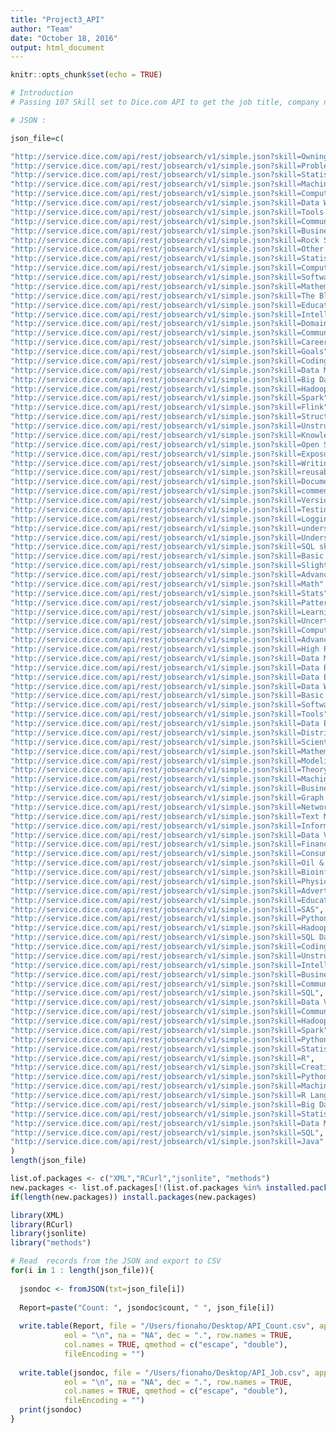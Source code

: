 ```yaml
---
title: "Project3_API"
author: "Team"
date: "October 18, 2016"
output: html_document
---
```


```r
knitr::opts_chunk$set(echo = TRUE)
```


```r
# Introduction
# Passing 107 Skill set to Dice.com API to get the job title, company name

# JSON :

json_file=c(

"http://service.dice.com/api/rest/jobsearch/v1/simple.json?skill=Owning Up To The Title",
"http://service.dice.com/api/rest/jobsearch/v1/simple.json?skill=Problem Solving",
"http://service.dice.com/api/rest/jobsearch/v1/simple.json?skill=Statistics",
"http://service.dice.com/api/rest/jobsearch/v1/simple.json?skill=Machine Learning",
"http://service.dice.com/api/rest/jobsearch/v1/simple.json?skill=Computing",
"http://service.dice.com/api/rest/jobsearch/v1/simple.json?skill=Data Wrangling",
"http://service.dice.com/api/rest/jobsearch/v1/simple.json?skill=Tools and Technology",
"http://service.dice.com/api/rest/jobsearch/v1/simple.json?skill=Communication",
"http://service.dice.com/api/rest/jobsearch/v1/simple.json?skill=Business Acumen",
"http://service.dice.com/api/rest/jobsearch/v1/simple.json?skill=Rock Stars",
"http://service.dice.com/api/rest/jobsearch/v1/simple.json?skill=Other Scientific Disciplines",
"http://service.dice.com/api/rest/jobsearch/v1/simple.json?skill=Statistics",
"http://service.dice.com/api/rest/jobsearch/v1/simple.json?skill=Computer Science",
"http://service.dice.com/api/rest/jobsearch/v1/simple.json?skill=Software Engineering",
"http://service.dice.com/api/rest/jobsearch/v1/simple.json?skill=Mathematics",
"http://service.dice.com/api/rest/jobsearch/v1/simple.json?skill=The Blank Canvas",
"http://service.dice.com/api/rest/jobsearch/v1/simple.json?skill=Education",
"http://service.dice.com/api/rest/jobsearch/v1/simple.json?skill=Intellectual Curiosity",
"http://service.dice.com/api/rest/jobsearch/v1/simple.json?skill=Domain Knowledge",
"http://service.dice.com/api/rest/jobsearch/v1/simple.json?skill=Communication Skills",
"http://service.dice.com/api/rest/jobsearch/v1/simple.json?skill=Career Mapping",
"http://service.dice.com/api/rest/jobsearch/v1/simple.json?skill=Goals",
"http://service.dice.com/api/rest/jobsearch/v1/simple.json?skill=Coding Skills",
"http://service.dice.com/api/rest/jobsearch/v1/simple.json?skill=Data Mining Skills",
"http://service.dice.com/api/rest/jobsearch/v1/simple.json?skill=Big Data Processing Platforms",
"http://service.dice.com/api/rest/jobsearch/v1/simple.json?skill=Hadoop",
"http://service.dice.com/api/rest/jobsearch/v1/simple.json?skill=Spark",
"http://service.dice.com/api/rest/jobsearch/v1/simple.json?skill=Flink",
"http://service.dice.com/api/rest/jobsearch/v1/simple.json?skill=Structured Data (SQL)",
"http://service.dice.com/api/rest/jobsearch/v1/simple.json?skill=Unstructured Data (3-5 top NoSQL DBs)",
"http://service.dice.com/api/rest/jobsearch/v1/simple.json?skill=Knowledge",
"http://service.dice.com/api/rest/jobsearch/v1/simple.json?skill=Open Source data science tools",
"http://service.dice.com/api/rest/jobsearch/v1/simple.json?skill=Exposure",
"http://service.dice.com/api/rest/jobsearch/v1/simple.json?skill=Writing modular",
"http://service.dice.com/api/rest/jobsearch/v1/simple.json?skill=reusable code",
"http://service.dice.com/api/rest/jobsearch/v1/simple.json?skill=Documentation",
"http://service.dice.com/api/rest/jobsearch/v1/simple.json?skill=commenting",
"http://service.dice.com/api/rest/jobsearch/v1/simple.json?skill=Version control",
"http://service.dice.com/api/rest/jobsearch/v1/simple.json?skill=Testing",
"http://service.dice.com/api/rest/jobsearch/v1/simple.json?skill=Logging",
"http://service.dice.com/api/rest/jobsearch/v1/simple.json?skill=understand the business and the problem",
"http://service.dice.com/api/rest/jobsearch/v1/simple.json?skill=Understanding the data",
"http://service.dice.com/api/rest/jobsearch/v1/simple.json?skill=SQL skills",
"http://service.dice.com/api/rest/jobsearch/v1/simple.json?skill=Basic math skills",
"http://service.dice.com/api/rest/jobsearch/v1/simple.json?skill=Slightly more advanced math concepts",
"http://service.dice.com/api/rest/jobsearch/v1/simple.json?skill=Advanced Analysis",
"http://service.dice.com/api/rest/jobsearch/v1/simple.json?skill=Math",
"http://service.dice.com/api/rest/jobsearch/v1/simple.json?skill=Stats",
"http://service.dice.com/api/rest/jobsearch/v1/simple.json?skill=Pattern Recognition/",
"http://service.dice.com/api/rest/jobsearch/v1/simple.json?skill=Learning",
"http://service.dice.com/api/rest/jobsearch/v1/simple.json?skill=Uncertainty",
"http://service.dice.com/api/rest/jobsearch/v1/simple.json?skill=Computer Systems",
"http://service.dice.com/api/rest/jobsearch/v1/simple.json?skill=Advanced Computing",
"http://service.dice.com/api/rest/jobsearch/v1/simple.json?skill=High Performance Computing",
"http://service.dice.com/api/rest/jobsearch/v1/simple.json?skill=Data Mining",
"http://service.dice.com/api/rest/jobsearch/v1/simple.json?skill=Data Bases",
"http://service.dice.com/api/rest/jobsearch/v1/simple.json?skill=Data Engineering",
"http://service.dice.com/api/rest/jobsearch/v1/simple.json?skill=Data Warehousing.",
"http://service.dice.com/api/rest/jobsearch/v1/simple.json?skill=Basic CS",
"http://service.dice.com/api/rest/jobsearch/v1/simple.json?skill=Software Development",
"http://service.dice.com/api/rest/jobsearch/v1/simple.json?skill=Tools",
"http://service.dice.com/api/rest/jobsearch/v1/simple.json?skill=Data Engineering",
"http://service.dice.com/api/rest/jobsearch/v1/simple.json?skill=Distributed Computing",
"http://service.dice.com/api/rest/jobsearch/v1/simple.json?skill=Scientific Training",
"http://service.dice.com/api/rest/jobsearch/v1/simple.json?skill=Mathematics",
"http://service.dice.com/api/rest/jobsearch/v1/simple.json?skill=Modeling",
"http://service.dice.com/api/rest/jobsearch/v1/simple.json?skill=Theory",
"http://service.dice.com/api/rest/jobsearch/v1/simple.json?skill=Machine Learning",
"http://service.dice.com/api/rest/jobsearch/v1/simple.json?skill=Business Analytics",
"http://service.dice.com/api/rest/jobsearch/v1/simple.json?skill=Graph Mining",
"http://service.dice.com/api/rest/jobsearch/v1/simple.json?skill=Network Intelligence",
"http://service.dice.com/api/rest/jobsearch/v1/simple.json?skill=Text Mining",
"http://service.dice.com/api/rest/jobsearch/v1/simple.json?skill=Information Retrieval",
"http://service.dice.com/api/rest/jobsearch/v1/simple.json?skill=Data Visualization",
"http://service.dice.com/api/rest/jobsearch/v1/simple.json?skill=Finance",
"http://service.dice.com/api/rest/jobsearch/v1/simple.json?skill=Consumer Internet",
"http://service.dice.com/api/rest/jobsearch/v1/simple.json?skill=Oil & Gas",
"http://service.dice.com/api/rest/jobsearch/v1/simple.json?skill=Bioinformatics",
"http://service.dice.com/api/rest/jobsearch/v1/simple.json?skill=Physics",
"http://service.dice.com/api/rest/jobsearch/v1/simple.json?skill=Advertising",
"http://service.dice.com/api/rest/jobsearch/v1/simple.json?skill=Education",
"http://service.dice.com/api/rest/jobsearch/v1/simple.json?skill=SAS",
"http://service.dice.com/api/rest/jobsearch/v1/simple.json?skill=Python Coding",
"http://service.dice.com/api/rest/jobsearch/v1/simple.json?skill=Hadoop Platform",
"http://service.dice.com/api/rest/jobsearch/v1/simple.json?skill=SQL Database",
"http://service.dice.com/api/rest/jobsearch/v1/simple.json?skill=Coding",
"http://service.dice.com/api/rest/jobsearch/v1/simple.json?skill=Unstructured data",
"http://service.dice.com/api/rest/jobsearch/v1/simple.json?skill=Intellectual curiosity",
"http://service.dice.com/api/rest/jobsearch/v1/simple.json?skill=Business acumen",
"http://service.dice.com/api/rest/jobsearch/v1/simple.json?skill=Communication skills",
"http://service.dice.com/api/rest/jobsearch/v1/simple.json?skill=SQL",
"http://service.dice.com/api/rest/jobsearch/v1/simple.json?skill=Data Visualization",
"http://service.dice.com/api/rest/jobsearch/v1/simple.json?skill=Communication Skills",
"http://service.dice.com/api/rest/jobsearch/v1/simple.json?skill=Hadoop",
"http://service.dice.com/api/rest/jobsearch/v1/simple.json?skill=Spark",
"http://service.dice.com/api/rest/jobsearch/v1/simple.json?skill=Python",
"http://service.dice.com/api/rest/jobsearch/v1/simple.json?skill=Statistics",
"http://service.dice.com/api/rest/jobsearch/v1/simple.json?skill=R",
"http://service.dice.com/api/rest/jobsearch/v1/simple.json?skill=Creativity",
"http://service.dice.com/api/rest/jobsearch/v1/simple.json?skill=Python",
"http://service.dice.com/api/rest/jobsearch/v1/simple.json?skill=Machine Learning",
"http://service.dice.com/api/rest/jobsearch/v1/simple.json?skill=R Language",
"http://service.dice.com/api/rest/jobsearch/v1/simple.json?skill=Big Data",
"http://service.dice.com/api/rest/jobsearch/v1/simple.json?skill=Statistics",
"http://service.dice.com/api/rest/jobsearch/v1/simple.json?skill=Data Mining",
"http://service.dice.com/api/rest/jobsearch/v1/simple.json?skill=SQL",
"http://service.dice.com/api/rest/jobsearch/v1/simple.json?skill=Java"
)
length(json_file)

list.of.packages <- c("XML","RCurl","jsonlite", "methods")
new.packages <- list.of.packages[!(list.of.packages %in% installed.packages()[,"Package"])]
if(length(new.packages)) install.packages(new.packages)

library(XML)
library(RCurl)
library(jsonlite)
library("methods")

# Read  records from the JSON and export to CSV
for(i in 1 : length(json_file)){
  
  jsondoc <- fromJSON(txt=json_file[i])
  
  Report=paste("Count: ", jsondoc$count, " ", json_file[i])
  
  write.table(Report, file = "/Users/fionaho/Desktop/API_Count.csv", append = TRUE, quote = TRUE, sep = " ",
            eol = "\n", na = "NA", dec = ".", row.names = TRUE,
            col.names = TRUE, qmethod = c("escape", "double"),
            fileEncoding = "")
  
  write.table(jsondoc, file = "/Users/fionaho/Desktop/API_Job.csv", append = TRUE, quote = TRUE, sep = " ",
            eol = "\n", na = "NA", dec = ".", row.names = TRUE,
            col.names = TRUE, qmethod = c("escape", "double"),
            fileEncoding = "")
  print(jsondoc)
}
```

